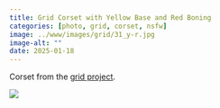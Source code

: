 ```yaml
---
title: Grid Corset with Yellow Base and Red Boning
categories: [photo, grid, corset, nsfw]
image: ../www/images/grid/31_y-r.jpg
image-alt: ""
date: 2025-01-18
---
```


Corset from the [grid project](/posts/2025-01-27_grid-project.html).

![](../www/images/grid/31_y-r.jpg)

